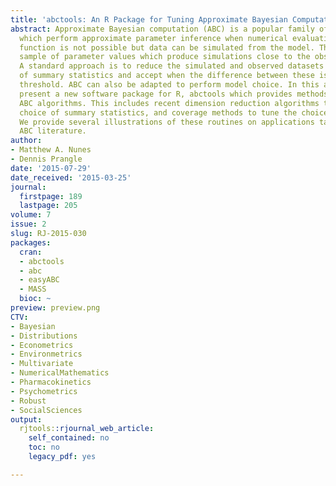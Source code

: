 ```yaml
---
title: 'abctools: An R Package for Tuning Approximate Bayesian Computation Analyses'
abstract: Approximate Bayesian computation (ABC) is a popular family of algorithms
  which perform approximate parameter inference when numerical evaluation of the likelihood
  function is not possible but data can be simulated from the model. They return a
  sample of parameter values which produce simulations close to the observed dataset.
  A standard approach is to reduce the simulated and observed datasets to vectors
  of summary statistics and accept when the difference between these is below a specified
  threshold. ABC can also be adapted to perform model choice. In this article, we
  present a new software package for R, abctools which provides methods for tuning
  ABC algorithms. This includes recent dimension reduction algorithms to tune the
  choice of summary statistics, and coverage methods to tune the choice of threshold.
  We provide several illustrations of these routines on applications taken from the
  ABC literature.
author:
- Matthew A. Nunes
- Dennis Prangle
date: '2015-07-29'
date_received: '2015-03-25'
journal:
  firstpage: 189
  lastpage: 205
volume: 7
issue: 2
slug: RJ-2015-030
packages:
  cran:
  - abctools
  - abc
  - easyABC
  - MASS
  bioc: ~
preview: preview.png
CTV:
- Bayesian
- Distributions
- Econometrics
- Environmetrics
- Multivariate
- NumericalMathematics
- Pharmacokinetics
- Psychometrics
- Robust
- SocialSciences
output:
  rjtools::rjournal_web_article:
    self_contained: no
    toc: no
    legacy_pdf: yes

---
```


